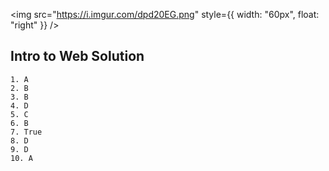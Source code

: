 <img
  src="https://i.imgur.com/dpd20EG.png"
  style={{ width: "60px", float: "right" }}
/>
## Intro to Web Solution

```
1. A
2. B
3. B
4. D
5. C
6. B
7. True
8. D
9. D
10. A
```
